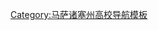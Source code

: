 {{Navbox
| name  = ProArts Consortium
| title = {{le|專業藝術聯盟學院|Professional Arts Consortium}}
| state = {{{state|autocollapse}}}
|listclass = hlist
| list1 =
* [[伯克利音樂學院]]
* [[波士頓建築學院]]
* {{le|波士頓藝術學院|Boston Arts Academy}}
* {{le|波士頓音樂學院|Boston Conservatory}}
* [[爱默生学院]]
* {{le|馬薩諸塞藝術與設計學院|Massachusetts College of Art and Design}}
* {{le|塔夫茨美術博物館學院|School of the Museum of Fine Arts at Tufts}}
}}<noinclude>
{{collapsible option}}
[[Category:马萨诸塞州高校导航模板]]
</noinclude>